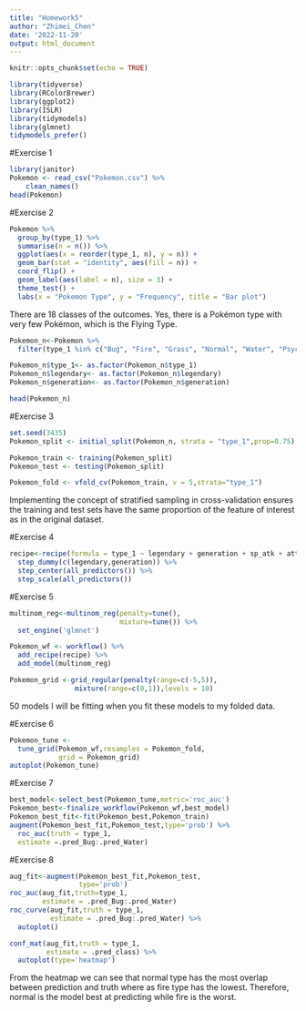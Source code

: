 ```yaml
---
title: "Homework5"
author: "Zhimei_Chen"
date: '2022-11-20'
output: html_document
---
```


```r
knitr::opts_chunk$set(echo = TRUE)
```

```r
library(tidyverse) 
library(RColorBrewer)
library(ggplot2)
library(ISLR)
library(tidymodels)
library(glmnet)
tidymodels_prefer()
```

#Exercise 1
```r
library(janitor)
Pokemon <- read_csv("Pokemon.csv") %>%
    clean_names()
head(Pokemon)
```

#Exercise 2
```r
Pokemon %>% 
  group_by(type_1) %>% 
  summarise(n = n()) %>%
  ggplot(aes(x = reorder(type_1, n), y = n)) +
  geom_bar(stat = "identity", aes(fill = n)) +
  coord_flip() +
  geom_label(aes(label = n), size = 3) +
  theme_test() +
  labs(x = "Pokemon Type", y = "Frequency", title = "Bar plot")
```

There are 18 classes of the outcomes. Yes, there is a Pokémon type with very few Pokémon, which is the Flying Type.

```r
Pokemon_n<-Pokemon %>%  
  filter(type_1 %in% c("Bug", "Fire", "Grass", "Normal", "Water", "Psychic"))

Pokemon_n$type_1<- as.factor(Pokemon_n$type_1)
Pokemon_n$legendary<- as.factor(Pokemon_n$legendary)
Pokemon_n$generation<- as.factor(Pokemon_n$generation)

head(Pokemon_n)
```

#Exercise 3
```r
set.seed(3435)
Pokemon_split <- initial_split(Pokemon_n, strata = "type_1",prop=0.75)

Pokemon_train <- training(Pokemon_split)
Pokemon_test <- testing(Pokemon_split)

Pokemon_fold <- vfold_cv(Pokemon_train, v = 5,strata="type_1")
```

Implementing the concept of stratified sampling in cross-validation ensures the training and test sets have the same proportion of the feature of interest as in the original dataset.

#Exercise 4
```r
recipe<-recipe(formula = type_1 ~ legendary + generation + sp_atk + attack + speed + defense + hp, data = Pokemon_train) %>% 
  step_dummy(c(legendary,generation)) %>% 
  step_center(all_predictors()) %>% 
  step_scale(all_predictors())

```

#Exercise 5
```r
multinom_reg<-multinom_reg(penalty=tune(),
                           mixture=tune()) %>% 
  set_engine('glmnet')

Pokemon_wf <- workflow() %>% 
  add_recipe(recipe) %>% 
  add_model(multinom_reg)

Pokemon_grid <-grid_regular(penalty(range=c(-5,5)),
                mixture(range=c(0,1)),levels = 10)

```

50 models I will be fitting when you fit these models to my folded data.

#Exercise 6
```r
Pokemon_tune <- 
  tune_grid(Pokemon_wf,resamples = Pokemon_fold, 
            grid = Pokemon_grid)
autoplot(Pokemon_tune)
```

#Exercise 7
```r
best_model<-select_best(Pokemon_tune,metric='roc_auc')
Pokemon_best<-finalize_workflow(Pokemon_wf,best_model)
Pokemon_best_fit<-fit(Pokemon_best,Pokemon_train)
augment(Pokemon_best_fit,Pokemon_test,type='prob') %>%
  roc_auc(truth = type_1,
  estimate =.pred_Bug:.pred_Water)
```

#Exercise 8
```r
aug_fit<-augment(Pokemon_best_fit,Pokemon_test,
                 type='prob')
roc_auc(aug_fit,truth=type_1,
        estimate = .pred_Bug:.pred_Water)
roc_curve(aug_fit,truth = type_1,
          estimate = .pred_Bug:.pred_Water) %>%
  autoplot()

conf_mat(aug_fit,truth = type_1,
         estimate = .pred_class) %>% 
  autoplot(type='heatmap')
```

From the heatmap we can see that normal type has the most overlap between prediction and truth where as fire type has the lowest. 
Therefore, normal is the model best at predicting while fire is the worst.
